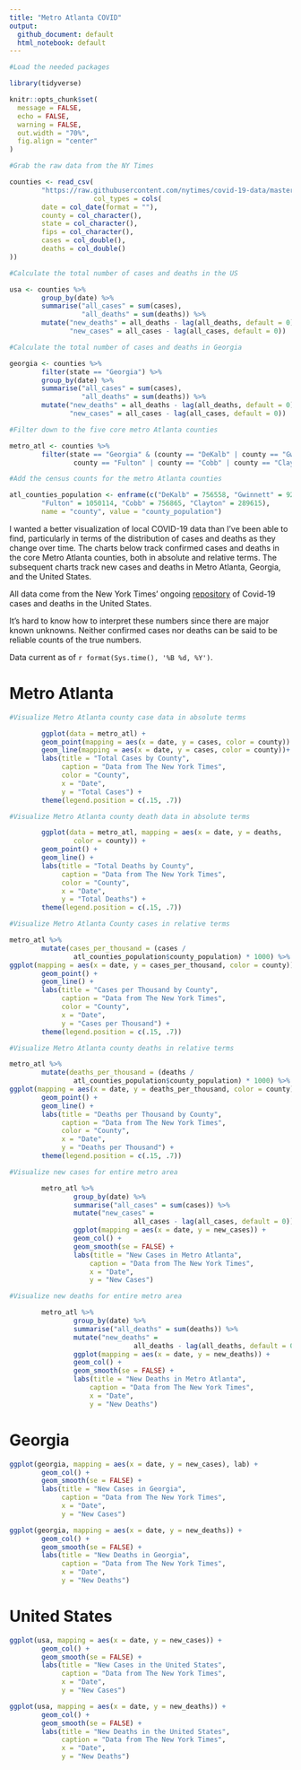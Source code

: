 ```yaml
---
title: "Metro Atlanta COVID"
output:
  github_document: default
  html_notebook: default
---
```


```r

#Load the needed packages

library(tidyverse)

knitr::opts_chunk$set(
  message = FALSE,
  echo = FALSE,
  warning = FALSE,
  out.width = "70%",
  fig.align = "center"
)

#Grab the raw data from the NY Times

counties <- read_csv(
        "https://raw.githubusercontent.com/nytimes/covid-19-data/master/us-counties.csv", 
                     col_types = cols(
        date = col_date(format = ""),
        county = col_character(),
        state = col_character(),
        fips = col_character(),
        cases = col_double(),
        deaths = col_double()
))

#Calculate the total number of cases and deaths in the US

usa <- counties %>%
        group_by(date) %>%
        summarise("all_cases" = sum(cases),
                  "all_deaths" = sum(deaths)) %>%
        mutate("new_deaths" = all_deaths - lag(all_deaths, default = 0),
               "new_cases" = all_cases - lag(all_cases, default = 0))

#Calculate the total number of cases and deaths in Georgia

georgia <- counties %>%
        filter(state == "Georgia") %>%
        group_by(date) %>%
        summarise("all_cases" = sum(cases),
                  "all_deaths" = sum(deaths)) %>%
        mutate("new_deaths" = all_deaths - lag(all_deaths, default = 0),
               "new_cases" = all_cases - lag(all_cases, default = 0))

#Filter down to the five core metro Atlanta counties

metro_atl <- counties %>%
        filter(state == "Georgia" & (county == "DeKalb" | county == "Gwinnett" | 
                county == "Fulton" | county == "Cobb" | county == "Clayton"))

#Add the census counts for the metro Atlanta counties

atl_counties_population <- enframe(c("DeKalb" = 756558, "Gwinnett" = 927781, 
        "Fulton" = 1050114, "Cobb" = 756865, "Clayton" = 289615), 
        name = "county", value = "county_population")
```

I wanted a better visualization of local COVID-19 data than I've been able to 
find, particularly in terms of the distribution of cases and deaths
as they change over time. The charts below track confirmed cases and deaths in 
the core Metro Atlanta counties, both in absolute and relative terms. The 
subsequent charts track new cases and deaths in Metro Atlanta, Georgia, and the 
United States.

All data come from the New York Times' ongoing [repository](https://github.com/nytimes/covid-19-data) 
of Covid-19 cases and deaths in the United States.

It's hard to know how to interpret these numbers since there are major known
unknowns. Neither confirmed cases nor deaths can be said to be reliable counts
of the true numbers.

Data current as of `r format(Sys.time(), '%B %d, %Y')`.

# Metro Atlanta

```r

#Visualize Metro Atlanta county case data in absolute terms

        ggplot(data = metro_atl) +
        geom_point(mapping = aes(x = date, y = cases, color = county)) +
        geom_line(mapping = aes(x = date, y = cases, color = county))+
        labs(title = "Total Cases by County",
             caption = "Data from The New York Times",
             color = "County",
             x = "Date",
             y = "Total Cases") +
        theme(legend.position = c(.15, .7))
```


```r

#Visualize Metro Atlanta county death data in absolute terms

        ggplot(data = metro_atl, mapping = aes(x = date, y = deaths, 
                color = county)) +
        geom_point() +
        geom_line() +
        labs(title = "Total Deaths by County",
             caption = "Data from The New York Times",
             color = "County",
             x = "Date",
             y = "Total Deaths") +
        theme(legend.position = c(.15, .7))
```


```r

#Visualize Metro Atlanta County cases in relative terms

metro_atl %>%
        mutate(cases_per_thousand = (cases / 
                atl_counties_population$county_population) * 1000) %>%
ggplot(mapping = aes(x = date, y = cases_per_thousand, color = county)) +
        geom_point() +
        geom_line() +
        labs(title = "Cases per Thousand by County",
             caption = "Data from The New York Times",
             color = "County",
             x = "Date",
             y = "Cases per Thousand") +
        theme(legend.position = c(.15, .7))
```

```r

#Visualize Metro Atlanta county deaths in relative terms

metro_atl %>%
        mutate(deaths_per_thousand = (deaths / 
                atl_counties_population$county_population) * 1000) %>%
ggplot(mapping = aes(x = date, y = deaths_per_thousand, color = county)) +
        geom_point() +
        geom_line() +
        labs(title = "Deaths per Thousand by County",
             caption = "Data from The New York Times",
             color = "County",
             x = "Date",
             y = "Deaths per Thousand") +
        theme(legend.position = c(.15, .7))

```

```r

#Visualize new cases for entire metro area

        metro_atl %>%
                group_by(date) %>%
                summarise("all_cases" = sum(cases)) %>%
                mutate("new_cases" = 
                               all_cases - lag(all_cases, default = 0)) %>%
                ggplot(mapping = aes(x = date, y = new_cases)) +
                geom_col() +
                geom_smooth(se = FALSE) +
                labs(title = "New Cases in Metro Atlanta",
                    caption = "Data from The New York Times",
                    x = "Date",
                    y = "New Cases")
```

```r

#Visualize new deaths for entire metro area

        metro_atl %>%
                group_by(date) %>%
                summarise("all_deaths" = sum(deaths)) %>%
                mutate("new_deaths" = 
                               all_deaths - lag(all_deaths, default = 0)) %>%
                ggplot(mapping = aes(x = date, y = new_deaths)) +
                geom_col() +
                geom_smooth(se = FALSE) +
                labs(title = "New Deaths in Metro Atlanta",
                    caption = "Data from The New York Times",
                    x = "Date",
                    y = "New Deaths")
```


# Georgia

```r
ggplot(georgia, mapping = aes(x = date, y = new_cases), lab) +
        geom_col() +
        geom_smooth(se = FALSE) +
        labs(title = "New Cases in Georgia",
             caption = "Data from The New York Times",
             x = "Date",
             y = "New Cases")
```

```r
ggplot(georgia, mapping = aes(x = date, y = new_deaths)) +
        geom_col() +
        geom_smooth(se = FALSE) +
        labs(title = "New Deaths in Georgia",
             caption = "Data from The New York Times",
             x = "Date",
             y = "New Deaths")
```


# United States

```r
ggplot(usa, mapping = aes(x = date, y = new_cases)) +
        geom_col() +
        geom_smooth(se = FALSE) +
        labs(title = "New Cases in the United States",
             caption = "Data from The New York Times",
             x = "Date",
             y = "New Cases")
```

```r
ggplot(usa, mapping = aes(x = date, y = new_deaths)) +
        geom_col() +
        geom_smooth(se = FALSE) +
        labs(title = "New Deaths in the United States",
             caption = "Data from The New York Times",
             x = "Date",
             y = "New Deaths")
```

